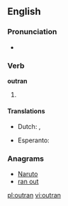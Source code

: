 ==English==

===Pronunciation===
* {{IPA|/ˈɑʊtɻæn/}}

===Verb===
'''outran'''

# {{simple past of|outrun}}

====Translations====
{{trans-top|Past tense of outrun}}
* Dutch: {{t+|nl|de}}, {{t+|nl|den}}
{{trans-mid}}
* Esperanto: {{t-|eo|is|xs=Esperanto}}
{{trans-bottom}}

===Anagrams===
* [[Naruto#English|Naruto]]
* [[ran out#English|ran out]]

[[pl:outran]]
[[vi:outran]]